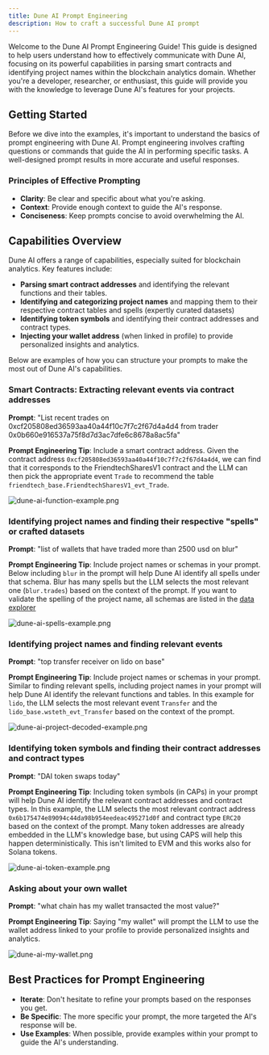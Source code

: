 ```yaml
---
title: Dune AI Prompt Engineering
description: How to craft a successful Dune AI prompt
---
```


Welcome to the Dune AI Prompt Engineering Guide! This guide is designed to help users understand how to effectively communicate with Dune AI, focusing on its powerful capabilities in parsing smart contracts and identifying project names within the blockchain analytics domain. Whether you're a developer, researcher, or enthusiast, this guide will provide you with the knowledge to leverage Dune AI's features for your projects.

## Getting Started

Before we dive into the examples, it's important to understand the basics of prompt engineering with Dune AI. Prompt engineering involves crafting questions or commands that guide the AI in performing specific tasks. A well-designed prompt results in more accurate and useful responses.

### Principles of Effective Prompting

- **Clarity**: Be clear and specific about what you're asking.
- **Context**: Provide enough context to guide the AI's response.
- **Conciseness**: Keep prompts concise to avoid overwhelming the AI.

## Capabilities Overview

Dune AI offers a range of capabilities, especially suited for blockchain analytics. Key features include:

- **Parsing smart contract addresses** and identifying the relevant functions and their tables.
- **Identifying and categorizing project names** and mapping them to their respective contract tables and spells (expertly curated datasets)
- **Identifying token symbols** and identifying their contract addresses and contract types.
- **Injecting your wallet address** (when linked in profile) to provide personalized insights and analytics.

Below are examples of how you can structure your prompts to make the most out of Dune AI's capabilities.

### Smart Contracts: Extracting relevant events via contract addresses

**Prompt**: "List recent trades on 0xcf205808ed36593aa40a44f10c7f7c2f67d4a4d4 from trader 0x0b660e916537a75f8d7d3ac7dfe6c8678a8ac5fa"

**Prompt Engineering Tip**: 
Include a smart contract address. Given the contract address `0xcf205808ed36593aa40a44f10c7f7c2f67d4a4d4`, we can find that it corresponds to the FriendtechSharesV1 contract and the LLM can then pick the appropriate event `Trade` to recommend the table `friendtech_base.FriendtechSharesV1_evt_Trade`.

![dune-ai-function-example.png](/learning/how-tos/images/dune-ai-function-example.png)

### Identifying project names and finding their respective "spells" or crafted datasets

**Prompt**: "list of wallets that have traded more than 2500 usd on blur"

**Prompt Engineering Tip**: 
Include project names or schemas in your prompt. Below including `blur` in the prompt will help Dune AI identify all spells under that schema. Blur has many spells but the LLM selects the most relevant one (`blur.trades`) based on the context of the prompt.
If you want to validate the spelling of the project name, all schemas are listed in the [data explorer](https://dune.com/queries?category=abstraction)

![dune-ai-spells-example.png](/learning/how-tos/images/dune-ai-spells-example.png)

### Identifying project names and finding relevant events

**Prompt**: "top transfer receiver on lido on base"

**Prompt Engineering Tip**: 
Include project names or schemas in your prompt. Similar to finding relevant spells, including project names in your prompt will help Dune AI identify the relevant functions and tables. In this example for `lido`, the LLM selects the most relevant event `Transfer` and the `lido_base.wsteth_evt_Transfer` based on the context of the prompt.

![dune-ai-project-decoded-example.png](/learning/how-tos/images/dune-ai-project-decoded-example.png)

### Identifying token symbols and finding their contract addresses and contract types

**Prompt**: "DAI token swaps today"

**Prompt Engineering Tip**: Including token symbols (in CAPs) in your prompt will help Dune AI identify the relevant contract addresses and contract types. In this example, the LLM selects the most relevant contract address `0x6b175474e89094c44da98b954eedeac495271d0f` and contract type `ERC20` based on the context of the prompt. Many token addresses are already embedded in the LLM's knowledge base, but using CAPS will help this happen deterministically. This isn't limited to EVM and this works also for Solana tokens.

![dune-ai-token-example.png](/learning/how-tos/images/dune-ai-token-example.png)

### Asking about your own wallet

**Prompt**: "what chain has my wallet transacted the most value?"

**Prompt Engineering Tip**: Saying "my wallet" will prompt the LLM to use the wallet address linked to your profile to provide personalized insights and analytics.

![dune-ai-my-wallet.png](/learning/how-tos/images/dune-ai-my-wallet.png)
## Best Practices for Prompt Engineering

- **Iterate**: Don't hesitate to refine your prompts based on the responses you get.
- **Be Specific**: The more specific your prompt, the more targeted the AI's response will be. 
- **Use Examples**: When possible, provide examples within your prompt to guide the AI's understanding.
